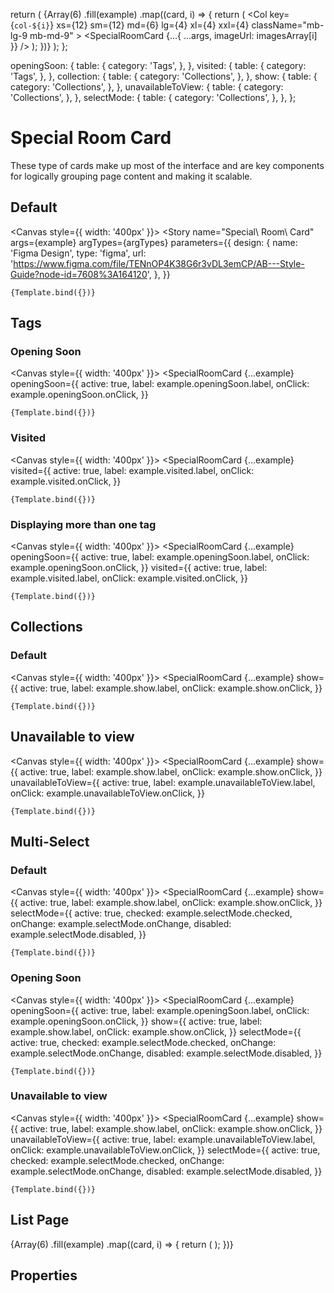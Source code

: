 
<Meta
  title="Components/Structure/cards/Special Room Card"
  component={SpecialRoomCard}
  decorators={[withDesign]}
/>


  return (
    <Container>
      <Row>
        {Array(6)
          .fill(example)
          .map((card, i) => {
            return (
              <Col
                key={`col-${i}`}
                xs={12}
                sm={12}
                md={6}
                lg={4}
                xl={4}
                xxl={4}
                className="mb-lg-9 mb-md-9"
              >
                <SpecialRoomCard {...{ ...args, imageUrl: imagesArray[i] }} />
              </Col>
            );
          })}
      </Row>
    </Container>
  );
};

  openingSoon: {
    table: {
      category: 'Tags',
    },
  },
  visited: {
    table: {
      category: 'Tags',
    },
  },
  collection: {
    table: {
      category: 'Collections',
    },
  },
  show: {
    table: {
      category: 'Collections',
    },
  },
  unavailableToView: {
    table: {
      category: 'Collections',
    },
  },
  selectMode: {
    table: {
      category: 'Collections',
    },
  },
};

# Special Room Card

These type of cards make up most of the interface and are key components for logically grouping page content and making it scalable.

## Default

<Canvas style={{ width: '400px' }}>
  <Story
    name="Special\ Room\ Card"
    args={example}
    argTypes={argTypes}
    parameters={{
      design: {
        name: 'Figma Design',
        type: 'figma',
        url:
          'https://www.figma.com/file/TENnOP4K38G6r3vDL3emCP/AB---Style-Guide?node-id=7608%3A164120',
      },
    }}
  >
    {Template.bind({})}
  </Story>
</Canvas>

## Tags

### Opening Soon

<Canvas style={{ width: '400px' }}>
  <SpecialRoomCard
    {...example}
    openingSoon={{
      active: true,
      label: example.openingSoon.label,
      onClick: example.openingSoon.onClick,
    }}
  >
    {Template.bind({})}
  </SpecialRoomCard>
</Canvas>

### Visited

<Canvas style={{ width: '400px' }}>
  <SpecialRoomCard
    {...example}
    visited={{
      active: true,
      label: example.visited.label,
      onClick: example.visited.onClick,
    }}
  >
    {Template.bind({})}
  </SpecialRoomCard>
</Canvas>

### Displaying more than one tag

<Canvas style={{ width: '400px' }}>
  <SpecialRoomCard
    {...example}
    openingSoon={{
      active: true,
      label: example.openingSoon.label,
      onClick: example.openingSoon.onClick,
    }}
    visited={{
      active: true,
      label: example.visited.label,
      onClick: example.visited.onClick,
    }}
  >
    {Template.bind({})}
  </SpecialRoomCard>
</Canvas>

## Collections

### Default

<Canvas style={{ width: '400px' }}>
  <SpecialRoomCard
    {...example}
    show={{
      active: true,
      label: example.show.label,
      onClick: example.show.onClick,
    }}
  >
    {Template.bind({})}
  </SpecialRoomCard>
</Canvas>

## Unavailable to view

<Canvas style={{ width: '400px' }}>
  <SpecialRoomCard
    {...example}
    show={{
      active: true,
      label: example.show.label,
      onClick: example.show.onClick,
    }}
    unavailableToView={{
      active: true,
      label: example.unavailableToView.label,
      onClick: example.unavailableToView.onClick,
    }}
  >
    {Template.bind({})}
  </SpecialRoomCard>
</Canvas>

## Multi-Select

### Default

<Canvas style={{ width: '400px' }}>
  <SpecialRoomCard
    {...example}
    show={{
      active: true,
      label: example.show.label,
      onClick: example.show.onClick,
    }}
    selectMode={{
      active: true,
      checked: example.selectMode.checked,
      onChange: example.selectMode.onChange,
      disabled: example.selectMode.disabled,
    }}
  >
    {Template.bind({})}
  </SpecialRoomCard>
</Canvas>

### Opening Soon

<Canvas style={{ width: '400px' }}>
  <SpecialRoomCard
    {...example}
    openingSoon={{
      active: true,
      label: example.openingSoon.label,
      onClick: example.openingSoon.onClick,
    }}
    show={{
      active: true,
      label: example.show.label,
      onClick: example.show.onClick,
    }}
    selectMode={{
      active: true,
      checked: example.selectMode.checked,
      onChange: example.selectMode.onChange,
      disabled: example.selectMode.disabled,
    }}
  >
    {Template.bind({})}
  </SpecialRoomCard>
</Canvas>

### Unavailable to view

<Canvas style={{ width: '400px' }}>
  <SpecialRoomCard
    {...example}
    show={{
      active: true,
      label: example.show.label,
      onClick: example.show.onClick,
    }}
    unavailableToView={{
      active: true,
      label: example.unavailableToView.label,
      onClick: example.unavailableToView.onClick,
    }}
    selectMode={{
      active: true,
      checked: example.selectMode.checked,
      onChange: example.selectMode.onChange,
      disabled: example.selectMode.disabled,
    }}
  >
    {Template.bind({})}
  </SpecialRoomCard>
</Canvas>

## List Page

<Preview>
  <div>
    <Container>
      <Row>
        {Array(6)
          .fill(example)
          .map((card, i) => {
            return (
              <Col
                key={`col-${i}`}
                xs={12}
                sm={12}
                md={6}
                lg={4}
                xl={4}
                xxl={4}
                className="mb-lg-8 mb-md-8"
              >
                <SpecialRoomCard
                  {...{ ...example, imageUrl: imagesArray[i] }}
                />
              </Col>
            );
          })}
      </Row>
    </Container>
  </div>
</Preview>

## Properties

<ArgsTable of={SpecialRoomCard} />
